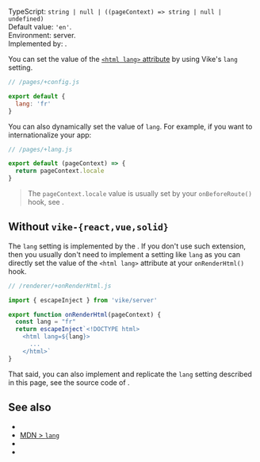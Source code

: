 
TypeScript: `string | null | ((pageContext) => string | null | undefined)`  
Default value: `'en'`.  
Environment: server.  
Implemented by: <UiFrameworkExtension />.

You can set the value of the [`<html lang>` attribute](https://developer.mozilla.org/en-US/docs/Web/HTML/Global_attributes/lang#language_tag_syntax) by using Vike's `lang` setting.

```js
// /pages/+config.js

export default {
  lang: 'fr'
}
```

You can also dynamically set the value of `lang`. For example, if you want to internationalize your app:

```js
// /pages/+lang.js

export default (pageContext) => {
  return pageContext.locale
}
```

> The `pageContext.locale` value is usually set by your `onBeforeRoute()` hook, see <Link href="/i18n" />.


## Without `vike-{react,vue,solid}`

The `lang` setting is implemented by the <UiFrameworkExtension />. If you don't use such extension, then you usually don't need to implement a setting like `lang` as you can directly set the value of the `<html lang>` attribute at your <Link href="/onRenderHtml">`onRenderHtml()` hook</Link>.

```js
// /renderer/+onRenderHtml.js

import { escapeInject } from 'vike/server'

export function onRenderHtml(pageContext) {
  const lang = "fr"
  return escapeInject`<!DOCTYPE html>
    <html lang=${lang}>
      ...
    </html>`
}

```

That said, you can also implement and replicate the `lang` setting described in this page, see the source code of <UiFrameworkExtension name noLink />.


## See also

- <Link href="/i18n" />
- [MDN > `lang`](https://developer.mozilla.org/en-US/docs/Web/HTML/Global_attributes/lang#language_tag_syntax)
- <Link href="/head-tags" />
- <Link href="/settings" />

